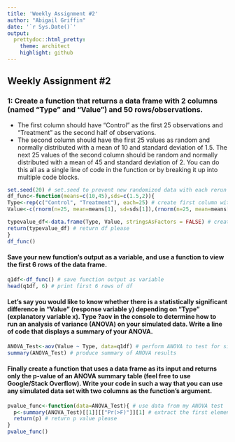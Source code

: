 ```yaml
---
title: 'Weekly Assignment #2'
author: "Abigail Griffin"
date: '`r Sys.Date()`'
output:
  prettydoc::html_pretty:
    theme: architect
    highlight: github
---
```

## Weekly Assignment #2

### 1: Create a function that returns a data frame with 2 columns (named “Type” and “Value”) and 50 rows/observations.
  + The first column should have “Control” as the first 25 observations and “Treatment” as the second half of observations.
  + The second column should have the first 25 values as random and normally distributed with a mean of 10 and standard deviation of 1.5. The next 25 values of the second column should be random and normally distributed with a mean of 45 and standard deviation of 2. You can do this all as a single line of code in the function or by breaking it up into multiple code blocks.
```r
set.seed(20) # set.seed to prevent new randomized data with each rerun
df_func<-function(means=c(10,45),sds=c(1.5,2)){
Type<-rep(c("Control", "Treatment"), each=25) # create first column with 25 lines of both treatment and control
Value<-c(rnorm(n=25, mean=means[1], sd=sds[1]),(rnorm(n=25, mean=means[2], sd=sds[2]))) # create second column with random values

typevalue_df<-data.frame(Type, Value, stringsAsFactors = FALSE) # create df with "Type" and "Value" columns
return(typevalue_df) # return df please
}
df_func()
```
#### Save your new function’s output as a variable, and use a function to view the first 6 rows of the data frame.
```r
q1df<-df_func() # save function output as variable 
head(q1df, 6) # print first 6 rows of df
```

#### Let’s say you would like to know whether there is a statistically significant difference in “Value” (response variable y) depending on “Type” (explanatory variable x). Type ?aov in the console to determine how to run an analysis of variance (ANOVA) on your simulated data. Write a line of code that displays a summary of your ANOVA.
```r
ANOVA_Test<-aov(Value ~ Type, data=q1df) # perform ANOVA to test for significance between response variable Y "Value" and explanatory variable x "Type"
summary(ANOVA_Test) # produce summary of ANOVA results
```

#### Finally create a function that uses a data frame as its input and returns only the p-value of an ANOVA summary table (feel free to use Google/Stack Overflow). Write your code in such a way that you can use any simulated data set with two columns as the function’s argument.
```r
pvalue_func<-function(data=ANOVA_Test){ # use data from my ANOVA test
  p<-summary(ANOVA_Test)[[1]][["Pr(>F)"]][1] # extract the first element in the first compartment named "Pr(>F)" (the p value)
  return(p) # return p value please
}
pvalue_func()
```

